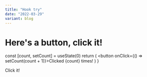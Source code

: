 ```yaml
---
title: "Hook try"
date: "2022-03-29"
variant: blog
---
```



# Here's a button, click it!

  const [count, setCount] = useState(0)
  return (
    <button onClick={() => setCount(count + 1)}>Clicked {count} times!</button>
  )
}

Click it! <MyDynamicButton />
